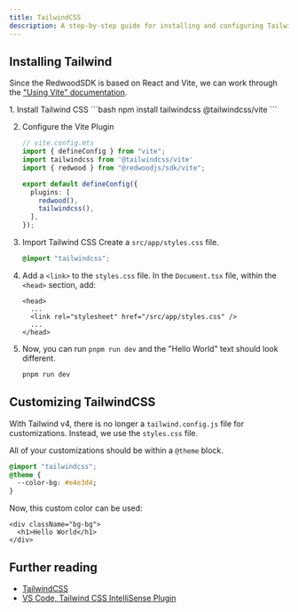 ```yaml
---
title: TailwindCSS
description: A step-by-step guide for installing and configuring TailwindCSS v4 in Redwood SDK projects, including customization options and font integration techniques.
---
```



## Installing Tailwind

Since the RedwoodSDK is based on React and Vite, we can work through the ["Using Vite" documentation](https://tailwindcss.com/docs/installation/using-vite).

<Steps>
1. Install Tailwind CSS
    ```bash
    npm install tailwindcss @tailwindcss/vite
    ```

2. Configure the Vite Plugin
    ```ts ins="import tailwindcss from '@tailwindcss/vite'" ins="tailwindcss(),"
    // vite.config.mts
    import { defineConfig } from "vite";
    import tailwindcss from '@tailwindcss/vite'
    import { redwood } from "@redwoodjs/sdk/vite";

    export default defineConfig({
      plugins: [
        redwood(),
        tailwindcss(),
      ],
    });
    ```

3. Import Tailwind CSS
    Create a `src/app/styles.css` file.
    ```css
    @import "tailwindcss";
    ```

4. Add a `<link>` to the `styles.css` file.
    In the `Document.tsx` file, within the `<head>` section, add:

    ```tsx title="src/app/Document.tsx" {3}
    <head>
      ...
      <link rel="stylesheet" href="/src/app/styles.css" />
      ...
    </head>
    ```

5. Now, you can run `pnpm run dev` and the "Hello World" text should look different.
    ```bash
    pnpm run dev
    ```

</Steps>

## Customizing TailwindCSS

With Tailwind v4, there is no longer a `tailwind.config.js` file for customizations. Instead, we use the `styles.css` file.

All of your customizations should be within a `@theme` block.

```css
@import "tailwindcss";
@theme {
  --color-bg: #e4e3d4;
}
```

Now, this custom color can be used:

```tsx
<div className="bg-bg">
  <h1>Hello World</h1>
</div>
```

## Further reading

- [TailwindCSS](https://tailwindcss.com/)
- [VS Code, Tailwind CSS IntelliSense Plugin](https://marketplace.visualstudio.com/items?itemName=bradlc.vscode-tailwindcss)
